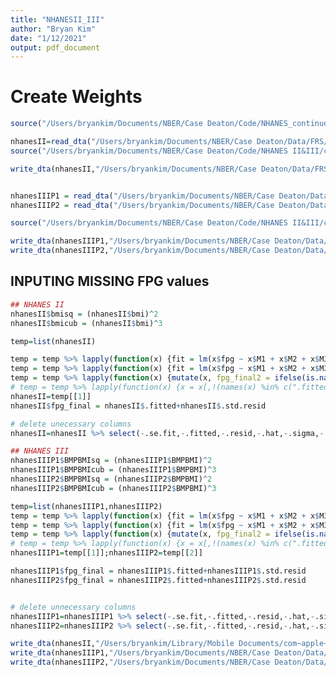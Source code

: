 ```yaml
---
title: "NHANESII_III"
author: "Bryan Kim"
date: "1/12/2021"
output: pdf_document
---
```


# Create Weights

```r
source("/Users/bryankim/Documents/NBER/Case Deaton/Code/NHANES_continuous/load_data.R")

nhanesII=read_dta("/Users/bryankim/Documents/NBER/Case Deaton/Data/FRS/Old Framingham/NHANESII/nhanesII_frs_old.dta")
source("/Users/bryankim/Documents/NBER/Case Deaton/Code/NHANES II&III/create_wts_from_cleaned_old_nhanesII.R")

write_dta(nhanesII,"/Users/bryankim/Documents/NBER/Case Deaton/Data/FRS/Old Framingham/NHANESII/nhanesII_frs_old.dta")


nhanesIIIP1 = read_dta("/Users/bryankim/Documents/NBER/Case Deaton/Data/FRS/Old Framingham/NHANESIII/nhanesIIIP1_frs_old.dta")
nhanesIIIP2 = read_dta("/Users/bryankim/Documents/NBER/Case Deaton/Data/FRS/Old Framingham/NHANESIII/nhanesIIIP2_frs_old.dta")

source("/Users/bryankim/Documents/NBER/Case Deaton/Code/NHANES II&III/create_wts_from_cleaned_old_nhanesIII.R")

write_dta(nhanesIIIP1,"/Users/bryankim/Documents/NBER/Case Deaton/Data/FRS/Old Framingham/NHANESIII/nhanesIIIP1_frs_old.dta")
write_dta(nhanesIIIP2,"/Users/bryankim/Documents/NBER/Case Deaton/Data/FRS/Old Framingham/NHANESIII/nhanesIIIP2_frs_old.dta")

```


#################################
## INPUTING MISSING FPG values ##
#################################
```r

## NHANES II
nhanesII$bmisq = (nhanesII$bmi)^2
nhanesII$bmicub = (nhanesII$bmi)^3

temp=list(nhanesII)

temp = temp %>% lapply(function(x) {fit = lm(x$fpg ~ x$M1 + x$M2 + x$M3 + x$M4 + x$F1 + x$F2 + x$F3 + x$F4 + x$bmi + x$bmisq + x$bmicub);pred = predict(fit, newdata = ic(x)); x = mutate(x,imputed_fpg2 = pred)})
temp = temp %>% lapply(function(x) {fit = lm(x$fpg ~ x$M1 + x$M2 + x$M3 + x$M4 + x$F1 + x$F2 + x$F3 + x$F4 + x$bmi + x$bmisq + x$bmicub);x=augment_columns(fit,x)})
temp = temp %>% lapply(function(x) {mutate(x, fpg_final2 = ifelse(is.na(fpg),imputed_fpg2,fpg),fpg_finalR2 = ifelse(is.na(fpg),fpg_final2 + .resid,fpg))})
# temp = temp %>% lapply(function(x) {x = x[,!(names(x) %in% c(".fitted",".se.fit",".resid",".hat",".sigma",".cooksd",".std.resid"))]})
nhanesII=temp[[1]]
nhanesII$fpg_final = nhanesII$.fitted+nhanesII$.std.resid

# delete unecessary columns
nhanesII=nhanesII %>% select(-.se.fit,-.fitted,-.resid,-.hat,-.sigma,-.cooksd,-.std.resid,-fpg_final2,-fpg_finalR2)

## NHANES III
nhanesIIIP1$BMPBMIsq = (nhanesIIIP1$BMPBMI)^2
nhanesIIIP1$BMPBMIcub = (nhanesIIIP1$BMPBMI)^3
nhanesIIIP2$BMPBMIsq = (nhanesIIIP2$BMPBMI)^2
nhanesIIIP2$BMPBMIcub = (nhanesIIIP2$BMPBMI)^3

temp=list(nhanesIIIP1,nhanesIIIP2)
temp = temp %>% lapply(function(x) {fit = lm(x$fpg ~ x$M1 + x$M2 + x$M3 + x$M4 + x$F1 + x$F2 + x$F3 + x$F4 + x$BMPBMI + x$BMPBMIsq + x$BMPBMIcub);pred = predict(fit, newdata = ic(x)); x = mutate(x,imputed_fpg2 = pred)})
temp = temp %>% lapply(function(x) {fit = lm(x$fpg ~ x$M1 + x$M2 + x$M3 + x$M4 + x$F1 + x$F2 + x$F3 + x$F4 + x$BMPBMI + x$BMPBMIsq + x$BMPBMIcub);x=augment_columns(fit,x)})
temp = temp %>% lapply(function(x) {mutate(x, fpg_final2 = ifelse(is.na(fpg),imputed_fpg2,fpg),fpg_finalR2 = ifelse(is.na(fpg),fpg_final2 + .resid,fpg))})
# temp = temp %>% lapply(function(x) {x = x[,!(names(x) %in% c(".fitted",".se.fit",".resid",".hat",".sigma",".cooksd",".std.resid"))]})
nhanesIIIP1=temp[[1]];nhanesIIIP2=temp[[2]]

nhanesIIIP1$fpg_final = nhanesIIIP1$.fitted+nhanesIIIP1$.std.resid
nhanesIIIP2$fpg_final = nhanesIIIP2$.fitted+nhanesIIIP2$.std.resid


# delete unnecessary columns
nhanesIIIP1=nhanesIIIP1 %>% select(-.se.fit,-.fitted,-.resid,-.hat,-.sigma,-.cooksd,-.std.resid,-fpg_final2,-fpg_finalR2)
nhanesIIIP2=nhanesIIIP2 %>% select(-.se.fit,-.fitted,-.resid,-.hat,-.sigma,-.cooksd,-.std.resid,-fpg_final2,-fpg_finalR2)

write_dta(nhanesII,"/Users/bryankim/Library/Mobile Documents/com~apple~CloudDocs/Documents/NBER/Case Deaton/Data/nhanesII_full.dta")
write_dta(nhanesIIIP1,"/Users/bryankim/Documents/NBER/Case Deaton/Data/nhanesIII_P1x_frs.dta")
write_dta(nhanesIIIP2,"/Users/bryankim/Documents/NBER/Case Deaton/Data/nhanesIII_P2x_frs.dta")
```
